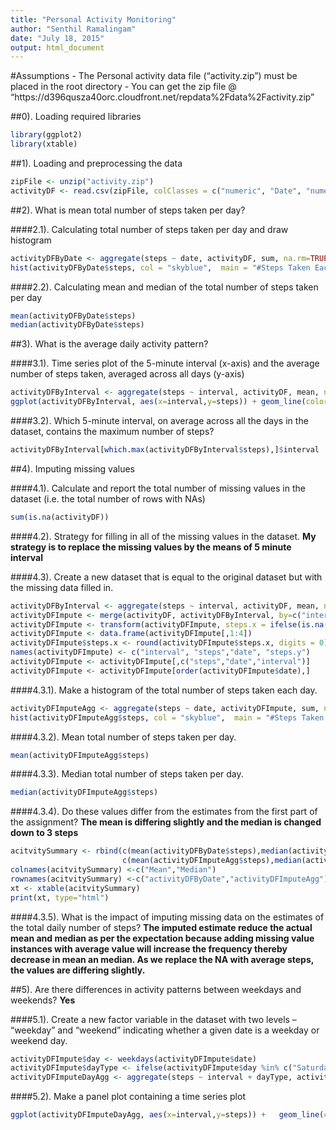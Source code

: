 ```yaml
---
title: "Personal Activity Monitoring"
author: "Senthil Ramalingam"
date: "July 18, 2015"
output: html_document
---
```


#Assumptions
- The Personal activity data file ("activity.zip") must be placed in the root directory
- You can get the zip file @ "https://d396qusza40orc.cloudfront.net/repdata%2Fdata%2Factivity.zip"

##0). Loading required libraries
```r
library(ggplot2)
library(xtable)
```


##1). Loading and preprocessing the data
```r
zipFile <- unzip("activity.zip")
activityDF <- read.csv(zipFile, colClasses = c("numeric", "Date", "numeric"))
```

##2). What is mean total number of steps taken per day?

####2.1). Calculating total number of steps taken per day and draw histogram
```r
activityDFByDate <- aggregate(steps ~ date, activityDF, sum, na.rm=TRUE)
hist(activityDFByDate$steps, col = "skyblue",  main = "#Steps Taken Each Day", xlab="Steps",  breaks = 20)
```

####2.2). Calculating mean and median of the total number of steps taken per day
```r
mean(activityDFByDate$steps)
median(activityDFByDate$steps)
```

##3). What is the average daily activity pattern?

####3.1). Time series plot of the 5-minute interval (x-axis) and the average number of steps taken, averaged across all days (y-axis)
```r
activityDFByInterval <- aggregate(steps ~ interval, activityDF, mean, na.rm = TRUE)
ggplot(activityDFByInterval, aes(x=interval,y=steps)) + geom_line(color="skyblue",size=1) +  labs(x="Interval",y="Average Number of Steps") 
```

####3.2). Which 5-minute interval, on average across all the days in the dataset, contains the maximum number of steps?
```r
activityDFByInterval[which.max(activityDFByInterval$steps),]$interval
```


##4). Imputing missing values

####4.1). Calculate and report the total number of missing values in the dataset (i.e. the total number of rows with NAs)
```r
sum(is.na(activityDF))
```

####4.2). Strategy for filling in all of the missing values in the dataset. 
**My strategy is to replace the missing values by the means of 5 minute interval**

####4.3). Create a new dataset that is equal to the original dataset but with the missing data filled in.
```r
activityDFByInterval <- aggregate(steps ~ interval, activityDF, mean, na.rm = TRUE)
activityDFImpute <- merge(activityDF, activityDFByInterval, by=c("interval"))
activityDFImpute <- transform(activityDFImpute, steps.x = ifelse(is.na(steps.x),steps.y,steps.x))
activityDFImpute <- data.frame(activityDFImpute[,1:4])
activityDFImpute$steps.x <- round(activityDFImpute$steps.x, digits = 0)
names(activityDFImpute) <- c("interval", "steps","date", "steps.y")
activityDFImpute <- activityDFImpute[,c("steps","date","interval")]
activityDFImpute <- activityDFImpute[order(activityDFImpute$date),]
```


####4.3.1). Make a histogram of the total number of steps taken each day. 
```r
activityDFImputeAgg <- aggregate(steps ~ date, activityDFImpute, sum, na.rm = TRUE)
hist(activityDFImputeAgg$steps, col = "skyblue",  main = "#Steps Taken Each Day of Imputes dataset", xlab="Steps",  breaks = 20)
```

####4.3.2). Mean total number of steps taken per day.
```r
mean(activityDFImputeAgg$steps)
```

####4.3.3). Median total number of steps taken per day.
```r
median(activityDFImputeAgg$steps)
```

####4.3.4). Do these values differ from the estimates from the first part of the assignment?
**The mean is differing slightly and the median is changed down to 3 steps** <br/>

```r
acitvitySummary <- rbind(c(mean(activityDFByDate$steps),median(activityDFByDate$steps)),
                         c(mean(activityDFImputeAgg$steps),median(activityDFImputeAgg$steps)))
colnames(acitvitySummary) <-c("Mean","Median")
rownames(acitvitySummary) <-c("activityDFByDate","activityDFImputeAgg")
xt <- xtable(acitvitySummary)
print(xt, type="html")
```

####4.3.5). What is the impact of imputing missing data on the estimates of the total daily number of steps?
**The imputed estimate reduce the actual mean and median as per the expectation because adding missing value instances with average value will increase the frequency thereby decrease in mean an median. As we replace the NA with average steps, the values are differing slightly.**

##5). Are there differences in activity patterns between weekdays and weekends?
**Yes**

####5.1). Create a new factor variable in the dataset with two levels – “weekday” and “weekend” indicating whether a given date is a weekday or weekend day.

```r
activityDFImpute$day <- weekdays(activityDFImpute$date)
activityDFImpute$dayType <- ifelse(activityDFImpute$day %in% c("Saturday", "Sunday"),"weekend", "weekday")
activityDFImputeDayAgg <- aggregate(steps ~ interval + dayType, activityDFImpute, mean)
```

####5.2). Make a panel plot containing a time series plot
```r
ggplot(activityDFImputeDayAgg, aes(x=interval,y=steps)) +   geom_line(color="skyblue",size=1) +   facet_wrap(~dayType, nrow=2, ncol=1) +   labs(x="Interval",y="Number of Steps") + theme_bw()
```



